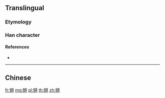 {{character info/new}}
{{also|鏘}}
==Translingual==
{{Han simplified forms|鏘|𨪙|锵|ex=y}}

===Etymology===
{{Han simp|鏘|f=釒|t=钅|f2=將|t2=将}}

===Han character===
{{Han char|rn=167|rad=钅|as=09|sn=14|four=|canj=CLMI,OPLMI,XCLMI|ids=⿰钅将}}

====References====
* {{Han ref|kx=1328.061|hdz=64230.070|uh=9535|ud=38197}}

----

==Chinese==
{{zh-see|鏘}}

[[fr:锵]]
[[mg:锵]]
[[pl:锵]]
[[th:锵]]
[[zh:锵]]